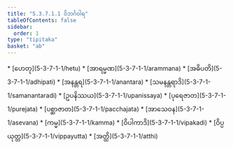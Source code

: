 ```yaml
---
title: "5.3.7.1.1 ဝိဘင်္ဂဝါရ"
tableOfContents: false
sidebar:
  order: 1
type: "tipitaka"
basket: "ab"
---
```



<DynamicBreadcrumb />



<TableOfContents>
* [ဟေတု](5-3-7-1-1/hetu)
* [အာရမ္မဏ](5-3-7-1-1/arammana)
* [အဓိပတိ](5-3-7-1-1/adhipati)
* [အနန္တရ](5-3-7-1-1/anantara)
* [သမနန္တရာဒိ](5-3-7-1-1/samanantaradi)
* [ဥပနိဿယ](5-3-7-1-1/upanissaya)
* [ပုရေဇာတ](5-3-7-1-1/purejata)
* [ပစ္ဆာဇာတ](5-3-7-1-1/pacchajata)
* [အာသေဝန](5-3-7-1-1/asevana)
* [ကမ္မ](5-3-7-1-1/kamma)
* [ဝိပါကာဒိ](5-3-7-1-1/vipakadi)
* [ဝိပ္ပယုတ္တ](5-3-7-1-1/vippayutta)
* [အတ္ထိ](5-3-7-1-1/atthi)
</TableOfContents>